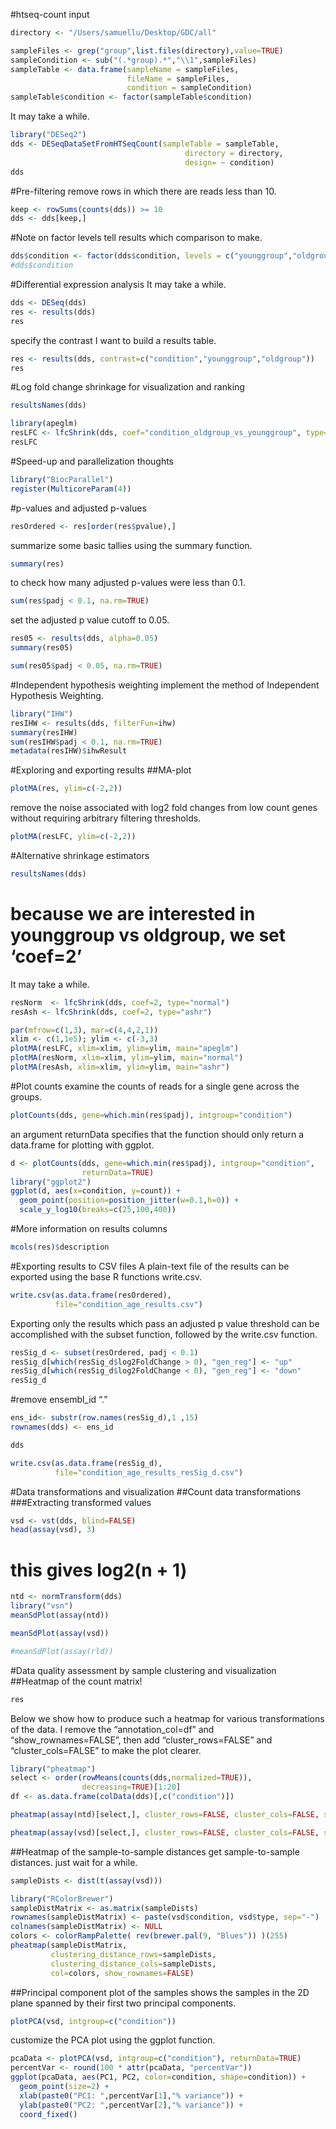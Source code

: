 #htseq-count input
```r
directory <- "/Users/samuellu/Desktop/GDC/all"
```

```r
sampleFiles <- grep("group",list.files(directory),value=TRUE)
sampleCondition <- sub("(.*group).*","\\1",sampleFiles)
sampleTable <- data.frame(sampleName = sampleFiles,
                          fileName = sampleFiles,
                          condition = sampleCondition)
sampleTable$condition <- factor(sampleTable$condition)
```

It may take a while.
```r
library("DESeq2")
dds <- DESeqDataSetFromHTSeqCount(sampleTable = sampleTable,
                                       directory = directory,
                                       design= ~ condition)
dds
```
#Pre-filtering
remove rows in which there are reads less than 10.
```r
keep <- rowSums(counts(dds)) >= 10
dds <- dds[keep,]
```
#Note on factor levels
tell results which comparison to make.
```r
dds$condition <- factor(dds$condition, levels = c("younggroup","oldgroup"))
#dds$condition
```
#Differential expression analysis
It may take a while.
```r
dds <- DESeq(dds)
res <- results(dds)
res
```
specify the contrast I want to build a results table.
```r
res <- results(dds, contrast=c("condition","younggroup","oldgroup"))
res
```
#Log fold change shrinkage for visualization and ranking
```r
resultsNames(dds)
```

```r
library(apeglm)
resLFC <- lfcShrink(dds, coef="condition_oldgroup_vs_younggroup", type="apeglm")
resLFC
```
#Speed-up and parallelization thoughts
```r
library("BiocParallel")
register(MulticoreParam(4))
```
#p-values and adjusted p-values
```r
resOrdered <- res[order(res$pvalue),]
```

summarize some basic tallies using the summary function.
```r
summary(res)
```
to check how many adjusted p-values were less than 0.1.
```r
sum(res$padj < 0.1, na.rm=TRUE)
```
set the adjusted p value cutoff to 0.05.
```r
res05 <- results(dds, alpha=0.05)
summary(res05)
```

```r
sum(res05$padj < 0.05, na.rm=TRUE)
```
#Independent hypothesis weighting
implement the method of Independent Hypothesis Weighting.
```r
library("IHW")
resIHW <- results(dds, filterFun=ihw)
summary(resIHW)
sum(resIHW$padj < 0.1, na.rm=TRUE)
metadata(resIHW)$ihwResult
```
#Exploring and exporting results
##MA-plot
```r
plotMA(res, ylim=c(-2,2))
```
remove the noise associated with log2 fold changes from low count genes without requiring arbitrary filtering thresholds.
```r
plotMA(resLFC, ylim=c(-2,2))
```

#Alternative shrinkage estimators
```r
resultsNames(dds)
```
# because we are interested in younggroup vs oldgroup, we set 'coef=2'
It may take a while.
```r
resNorm  <- lfcShrink(dds, coef=2, type="normal")
resAsh <- lfcShrink(dds, coef=2, type="ashr")
```

```r
par(mfrow=c(1,3), mar=c(4,4,2,1))
xlim <- c(1,1e5); ylim <- c(-3,3)
plotMA(resLFC, xlim=xlim, ylim=ylim, main="apeglm")
plotMA(resNorm, xlim=xlim, ylim=ylim, main="normal")
plotMA(resAsh, xlim=xlim, ylim=ylim, main="ashr")
```

#Plot counts
examine the counts of reads for a single gene across the groups.
```r
plotCounts(dds, gene=which.min(res$padj), intgroup="condition")
```
an argument returnData specifies that the function should only return a data.frame for plotting with ggplot.
```r
d <- plotCounts(dds, gene=which.min(res$padj), intgroup="condition", 
                returnData=TRUE)
library("ggplot2")
ggplot(d, aes(x=condition, y=count)) + 
  geom_point(position=position_jitter(w=0.1,h=0)) + 
  scale_y_log10(breaks=c(25,100,400))
```
#More information on results columns
```r
mcols(res)$description
```
#Exporting results to CSV files
A plain-text file of the results can be exported using the base R functions write.csv.
```r
write.csv(as.data.frame(resOrdered), 
          file="condition_age_results.csv")
```
Exporting only the results which pass an adjusted p value threshold can be accomplished with the subset function, followed by the write.csv function.
```r
resSig_d <- subset(resOrdered, padj < 0.1)
resSig_d[which(resSig_d$log2FoldChange > 0), "gen_reg"] <- "up"
resSig_d[which(resSig_d$log2FoldChange < 0), "gen_reg"] <- "down"
resSig_d
```
#remove ensembl_id "."
```r
ens_id<- substr(row.names(resSig_d),1 ,15)
rownames(dds) <- ens_id

```

```r
dds
```

```r
write.csv(as.data.frame(resSig_d), 
          file="condition_age_results_resSig_d.csv")
```

#Data transformations and visualization
##Count data transformations
###Extracting transformed values
```r
vsd <- vst(dds, blind=FALSE)
head(assay(vsd), 3)
```
# this gives log2(n + 1)
```r
ntd <- normTransform(dds)
library("vsn")
meanSdPlot(assay(ntd))
```

```r
meanSdPlot(assay(vsd))
```

```r
#meanSdPlot(assay(rld))
```
#Data quality assessment by sample clustering and visualization
##Heatmap of the count matrix!
```r
res
```

Below we show how to produce such a heatmap for various transformations of the data.
I remove the "annotation_col=df" and "show_rownames=FALSE", then add "cluster_rows=FALSE" and "cluster_cols=FALSE" to make the plot clearer.
```r
library("pheatmap")
select <- order(rowMeans(counts(dds,normalized=TRUE)),
                decreasing=TRUE)[1:20]
df <- as.data.frame(colData(dds)[,c("condition")])

pheatmap(assay(ntd)[select,], cluster_rows=FALSE, cluster_cols=FALSE, show_rownames = F, show_colnames = F) #, annotation_col=df)
```

```r
pheatmap(assay(vsd)[select,], cluster_rows=FALSE, cluster_cols=FALSE, show_rownames=FALSE, show_colnames = F)#,cluster_cols=FALSE, annotation_col=df)
```

##Heatmap of the sample-to-sample distances
get sample-to-sample distances.
just wait for a while.
```r
sampleDists <- dist(t(assay(vsd)))
```

```r
library("RColorBrewer")
sampleDistMatrix <- as.matrix(sampleDists)
rownames(sampleDistMatrix) <- paste(vsd$condition, vsd$type, sep="-")
colnames(sampleDistMatrix) <- NULL
colors <- colorRampPalette( rev(brewer.pal(9, "Blues")) )(255)
pheatmap(sampleDistMatrix,
         clustering_distance_rows=sampleDists,
         clustering_distance_cols=sampleDists,
         col=colors, show_rownames=FALSE)
```

##Principal component plot of the samples
shows the samples in the 2D plane spanned by their first two principal components. 
```r
plotPCA(vsd, intgroup=c("condition"))
```

customize the PCA plot using the ggplot function.
```r
pcaData <- plotPCA(vsd, intgroup=c("condition"), returnData=TRUE)
percentVar <- round(100 * attr(pcaData, "percentVar"))
ggplot(pcaData, aes(PC1, PC2, color=condition, shape=condition)) +
  geom_point(size=2) +
  xlab(paste0("PC1: ",percentVar[1],"% variance")) +
  ylab(paste0("PC2: ",percentVar[2],"% variance")) + 
  coord_fixed()

```
